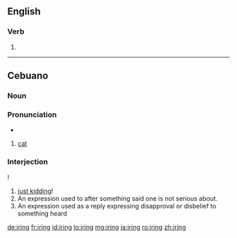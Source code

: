 ==English==

===Verb===
{{head|en|present participle}}

# {{present participle of|ire|lang=en|nocat=1}}

----

==Cebuano==

===Noun===

===Pronunciation===
* {{hyphenation|i|ring|lang=ceb}}

{{ceb-noun|iring}}

# [[cat]]

===Interjection===
{{head|ceb|interjection}}!

# [[just kidding]]!
# An expression used to after something said one is not serious about.
# An expression used as a reply expressing disapproval or disbelief to something heard

[[de:iring]]
[[fr:iring]]
[[id:iring]]
[[lo:iring]]
[[mg:iring]]
[[ja:iring]]
[[ro:iring]]
[[zh:iring]]